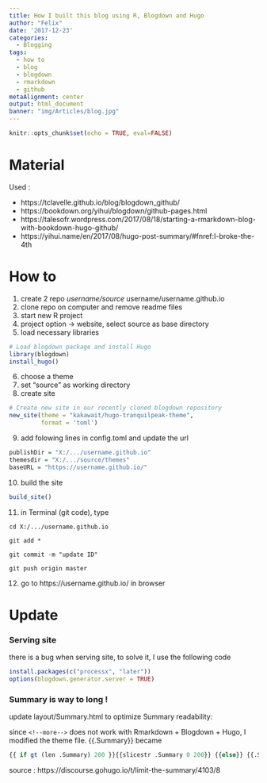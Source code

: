 ```yaml
---
title: How I built this blog using R, Blogdown and Hugo
author: "Felix"
date: '2017-12-23'
categories:
  - Blogging
tags:
  - how to
  - blog
  - blogdown
  - rmarkdown
  - github
metaAlignment: center
output: html_document
banner: "img/Articles/blog.jpg"
---
```


```r
knitr::opts_chunk$set(echo = TRUE, eval=FALSE)
```




Material
=======
Used :

- https://tclavelle.github.io/blog/blogdown_github/
- https://bookdown.org/yihui/blogdown/github-pages.html
- https://talesofr.wordpress.com/2017/08/18/starting-a-rmarkdown-blog-with-bookdown-hugo-github/
- https://yihui.name/en/2017/08/hugo-post-summary/#fnref:I-broke-the-4th 



How to
======
1. create 2 repo
  *username/source
  *username/username.github.io
2. clone repo on computer and remove readme files
3. start new R project
4. project option -> website, select source as base directory
5. load necessary libraries

```r
# Load blogdown package and install Hugo
library(blogdown)
install_hugo()
```

6. choose a theme
7. set "source" as working directory
8. create site
```r
# Create new site in our recently cloned blogdown repository
new_site(theme = "kakawait/hugo-tranquilpeak-theme",
         format = 'toml')
```

9. add folowing lines in  config.toml and update the url
```r
publishDir = "X:/.../username.github.io"
themesdir = "X:/.../source/themes"
baseURL = "https://username.github.io/"

```

10. build the site
```r
build_site()
```


11. in Terminal (git code), type 
```git
cd X:/.../username.github.io

git add *

git commit -m "update ID"

git push origin master
```

12. go to https://username.github.io/ in browser 


Update
=======
### Serving site

there is a bug when serving site, to solve it, I use the following code
```r
install.packages(c("processx", "later"))
options(blogdown.generator.server = TRUE)
```

### Summary is way to long !


update layout/Summary.html to optimize Summary readability:

since `<!--more-->` does not work with Rmarkdown + Blogdown + Hugo, I modified the theme file. 
{{.Summary}} became
```r
{{ if gt (len .Summary) 200 }}{{slicestr .Summary 0 200}} {{else}} {{.Summary}} {{end}} <a href="{{ .Permalink }}" class="postShorten-excerpt_link link">[...] continue reading </a>

```
source : https://discourse.gohugo.io/t/limit-the-summary/4103/8
        

